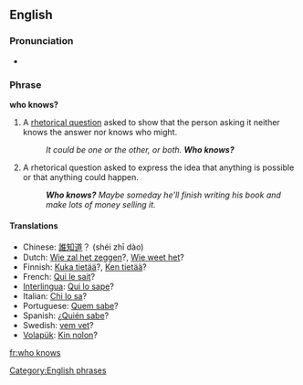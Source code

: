 ==English==
===Pronunciation===
*{{audio|en-us-who-knows.ogg|Audio (US)}}

===Phrase===
'''who knows?'''

#A [[rhetorical question]] asked to show that the person asking it neither knows the answer nor knows who might.
#:''It could be one or the other, or both. '''Who knows?'''''
#A rhetorical question asked to express the idea that anything is possible or that anything could happen.
#:'''''Who knows?'''  Maybe someday he'll finish writing his book and make lots of money selling it.''

{{seeCites}}

====Translations====
*Chinese: [[誰知道]]？ (shéi zhī dào)
*Dutch: [[Wie zal het zeggen]]?, [[Wie weet het]]?
*Finnish: [[Kuka tietää]]?, [[Ken tietää]]?
*French: [[Qui le sait]]?
*[[Interlingua]]: [[Qui lo sape]]?
*Italian: [[Chi lo sa]]?
*Portuguese: [[Quem sabe]]?
*Spanish: ¿[[Quién sabe]]?
*Swedish: [[vem vet]]?
*[[Volapük]]: [[Kin nolon]]?

[[fr:who knows]]
[[Category:English phrases]]